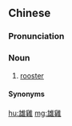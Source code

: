{{also|雄鸡}}
==Chinese==
{{zh-forms|s=雄鸡|t2=雄鷄}}

===Pronunciation===
{{zh-pron
|m=xióngjī
|c=hung4 gai1
|h=pfs=hiùng-kiê
|cat=n
}}

===Noun===
{{zh-noun}}

# [[rooster]] {{gloss|male domestic fowl}}

====Synonyms====
{{zh-dial|公雞}}

[[hu:雄雞]]
[[mg:雄雞]]